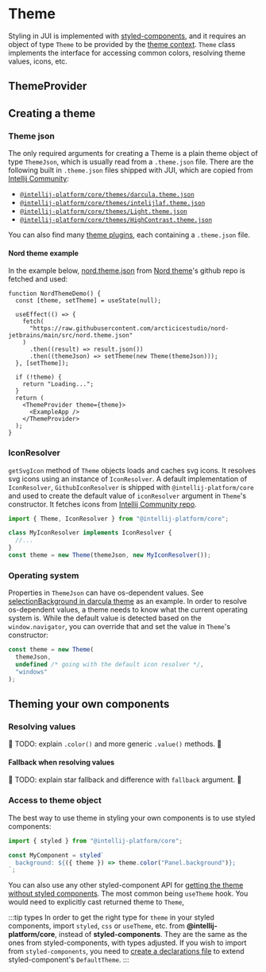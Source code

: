 ---
---


# Theme

Styling in JUI is implemented with [styled-components][styled-components-1], and it requires an object of type
`Theme` to be provided by the [theme context][styled-components-2].
`Theme` class implements the interface for accessing common colors, resolving theme values, icons, etc.

## ThemeProvider

<ApiDescription of={ThemeProvider} />

## Creating a theme

### Theme json

The only required arguments for creating a Theme is a plain theme object of type `ThemeJson`, which is usually read from
a `.theme.json` file. There are the following built in `.theme.json` files shipped with JUI, which are copied from
[Intellij Community][intellij_community]:

- [`@intellij-platform/core/themes/darcula.theme.json`][theme_darcula]
- [`@intellij-platform/core/themes/intelijlaf.theme.json`][theme_intelijlaf]
- [`@intellij-platform/core/themes/Light.theme.json`][theme_light]
- [`@intellij-platform/core/themes/HighContrast.theme.json`][theme_highcontrast]

You can also find many [theme plugins](https://plugins.jetbrains.com/search?tags=Theme), each containing a
`.theme.json` file.

#### Nord theme example

In the example below, [nord.theme.json](https://github.com/arcticicestudio/nord-jetbrains/blob/main/src/nord.theme.json)
from [Nord theme](https://plugins.jetbrains.com/plugin/10321-nord)'s github repo is fetched and used:

```tsx live noPadding
function NordThemeDemo() {
  const [theme, setTheme] = useState(null);

  useEffect(() => {
    fetch(
      "https://raw.githubusercontent.com/arcticicestudio/nord-jetbrains/main/src/nord.theme.json"
    )
      .then((result) => result.json())
      .then((themeJson) => setTheme(new Theme(themeJson)));
  }, [setTheme]);

  if (!theme) {
    return "Loading...";
  }
  return (
    <ThemeProvider theme={theme}>
      <ExampleApp />
    </ThemeProvider>
  );
}
```

### IconResolver

`getSvgIcon` method of `Theme` objects loads and caches svg icons. It resolves svg icons using an instance of
`IconResolver`. A default implementation of `IconResolver`, `GithubIconResolver` is shipped with
`@intellij-platform/core` and used to create the default value of `iconResolver` argument in `Theme`'s constructor.
It fetches icons from [Intellij Community repo][intellij_community].

```ts
import { Theme, IconResolver } from "@intellij-platform/core";

class MyIconResolver implements IconResolver {
  //...
}
const theme = new Theme(themeJson, new MyIconResolver());
```

### Operating system

Properties in `ThemeJson` can have os-dependent values. See [selectionBackground in darcula theme][osdependentexample]
as an example. In order to resolve os-dependent values, a theme needs to know what the current operating system is.
While the default value is detected based on the `window.navigator`, you can override that and set the value in
`Theme`'s constructor:

```ts
const theme = new Theme(
  themeJson,
  undefined /* going with the default icon resolver */,
  "windows"
);
```

## Theming your own components

### Resolving values

🚧 TODO: explain `.color()` and more generic `.value()` methods. 🚧

#### Fallback when resolving values

🚧 TODO: explain star fallback and difference with `fallback` argument. 🚧

### Access to theme object

The best way to use theme in styling your own components is to use styled components:

```ts
import { styled } from "@intellij-platform/core";

const MyComponent = styled`
  background: ${({ theme }) => theme.color("Panel.background")};
`;
```

You can also use any other styled-component API for [getting the theme without styled components][styled-components-4].
The most common being `useTheme` hook. You would need to explicitly cast returned theme to `Theme`,

:::tip types
In order to get the right type for `theme` in your styled components, import `styled`, `css` or `useTheme`, etc. from
**@intellij-platform/core**, instead of **styled-components**. They are the same as the ones from styled-components,
with types adjusted.
If you wish to import from `styled-components`, you need to [create a declarations file][styled-components-3] to
extend styled-component's `DefaultTheme`.
:::

[theme_darcula]: https://github.com/JetBrains/intellij-community/blob/master/platform/platform-impl/src/com/intellij/ide/ui/laf/darcula/darcula.theme.json
[theme_intelijlaf]: https://github.com/JetBrains/intellij-community/blob/master/platform/platform-impl/src/com/intellij/ide/ui/laf/intellijlaf.theme.json
[theme_light]: https://github.com/JetBrains/intellij-community/blob/master/platform/platform-resources/src/themes/Light.theme.json
[theme_highcontrast]: https://github.com/JetBrains/intellij-community/blob/master/platform/platform-resources/src/themes/HighContrast.theme.json
[intellij_community]: https://github.com/JetBrains/intellij-community
[osdependentexample]: https://github.com/JetBrains/intellij-community/blob/03f8a6f1783337b01aa457af36771a132384f289/platform/platform-impl/src/com/intellij/ide/ui/laf/darcula/darcula.theme.json#L18-L21
[styled-components-1]: https://styled-components.com
[styled-components-2]: https://styled-components.com/docs/advanced#theming
[styled-components-3]: https://styled-components.com/docs/api#create-a-declarations-file
[styled-components-4]: https://styled-components.com/docs/advanced#getting-the-theme-without-styled-components
